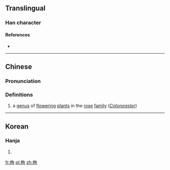 {{also|枸}}
==Translingual==

===Han character===
{{Han char|rn=75|rad=木|as=06|sn=10|four=47920|canj=DPA|ids=⿰[[木]][[旬]]}}

====References====
* {{Han ref|kx=0521.130|dkj=14688|dj=0910.070|hdz=21203.020|uh=6812|ud=26642|bh=D1EC|bd=53740}}

----

==Chinese==
{{zh-forms}}

===Pronunciation===
{{zh-pron
|m=xún
|c=ceon4,seon1,seon2
|mc=
|oc=
|ma=
|cat=pn
}}

===Definitions===
# a [[genus]] of [[flower]]ing [[plant]]s in the [[rose]] [[family]] (''[[w:Cotoneaster|Cotoneaster]]'')

----

==Korean==

===Hanja===
{{ko-hanja|hangeul=순|eumhun=|rv=sun|mr=sun|y=swun}}

# {{defn|lang=ko|sort=木06}}

[[fr:栒]]
[[pl:栒]]
[[zh:栒]]